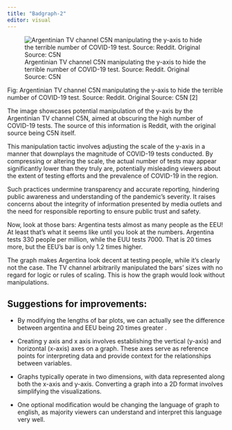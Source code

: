 ```yaml
---
title: "Badgraph-2"
editor: visual
---
```


![Argentinian TV channel C5N manipulating the y-axis to hide the terrible number of COVID-19 test. Source: Reddit. Original Source: C5N](images/country.webp)

Fig: Argentinian TV channel C5N manipulating the y-axis to hide the terrible number of COVID-19 test. Source: Reddit. Original Source: C5N \[2\]

The image showcases potential manipulation of the y-axis by the Argentinian TV channel C5N, aimed at obscuring the high number of COVID-19 tests. The source of this information is Reddit, with the original source being C5N itself.

This manipulation tactic involves adjusting the scale of the y-axis in a manner that downplays the magnitude of COVID-19 tests conducted. By compressing or altering the scale, the actual number of tests may appear significantly lower than they truly are, potentially misleading viewers about the extent of testing efforts and the prevalence of COVID-19 in the region.

Such practices undermine transparency and accurate reporting, hindering public awareness and understanding of the pandemic's severity. It raises concerns about the integrity of information presented by media outlets and the need for responsible reporting to ensure public trust and safety.

Now, look at those bars: Argentina tests almost as many people as the EEU! At least that's what it seems like until you look at the numbers. Argentina tests 330 people per million, while the EUU tests 7000. That is 20 times more, but the EEU's bar is only 1.2 times higher.

The graph makes Argentina look decent at testing people, while it's clearly not the case. The TV channel arbitrarily manipulated the bars' sizes with no regard for logic or rules of scaling. This is how the graph would look without manipulations.

## Suggestions for improvements:

-   By modifying the lengths of bar plots, we can actually see the difference between argentina and EEU being 20 times greater .

-   Creating y axis and x axis involves establishing the vertical (y-axis) and horizontal (x-axis) axes on a graph. These axes serve as reference points for interpreting data and provide context for the relationships between variables.

-   Graphs typically operate in two dimensions, with data represented along both the x-axis and y-axis. Converting a graph into a 2D format involves simplifying the visualizations.

-   One optional modification would be changing the language of graph to english, as majority viewers can understand and interpret this language very well.

